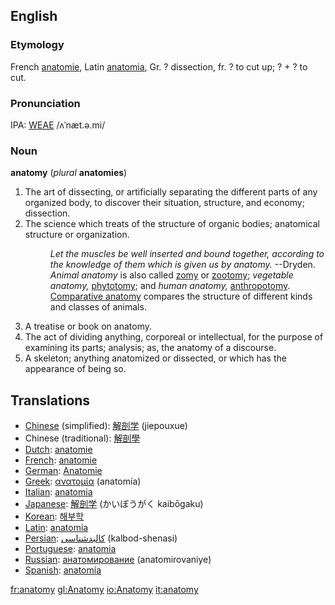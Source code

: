 {{wikipedia}}
==English==
===Etymology===
French [[anatomie]], Latin [[anatomia]], Gr. ? dissection, fr. ? to cut up; ? + ? to cut.

===Pronunciation===
IPA: [[WEAE]] /ʌˈnæt.ə.mi/

===Noun===
'''anatomy''' (''plural'' '''anatomies''')

# The art of dissecting, or artificially separating the  different parts of any organized body, to discover their  situation, structure, and economy; dissection.
# The science which treats of the structure of organic bodies; anatomical structure or organization.
#:    ''Let the muscles be well inserted and bound together, according to the knowledge of them which is given us by anatomy.'' --Dryden.
#:    ''Animal anatomy'' is also called [[zomy]] or [[zootomy]]; ''vegetable anatomy,'' [[phytotomy]]; and ''human anatomy,'' [[anthropotomy]].
#:    [[Comparative anatomy]] compares the structure of different kinds and classes of animals.
# A treatise or book on anatomy.
# The act of dividing anything, corporeal or intellectual, for the purpose of examining its parts; analysis; as, the anatomy of a discourse.
# A skeleton; anything anatomized or dissected, or which has the appearance of being so.
<!-- material copied from Webster's Revised Unabridged Dictionary (1913) -->

==Translations==

*[[Chinese]] (simplified): [[解剖学]] (jiepouxue)
*Chinese (traditional): [[解剖學]]
*[[Dutch]]: [[anatomie]]
*[[French]]: [[anatomie]]
*[[German]]: [[Anatomie]]
*[[Greek]]: [[ανατομία]] (anatomía)
*[[Italian]]: [[anatomia]]
*[[Japanese]]: [[解剖学]] (かいぼうがく kaibōgaku)
*[[Korean]]: [[해부학]]
*[[Latin]]: [[anatomia]]
*[[Persian]]: [[كالبدشناسی]] (kalbod-shenasi)
*[[Portuguese]]: [[anatomia]]
*[[Russian]]: [[анатомирование]] (anatomirovaniye)
*[[Spanish]]: [[anatomía]]

[[fr:anatomy]]
[[gl:Anatomy]]
[[io:Anatomy]]
[[it:anatomy]]